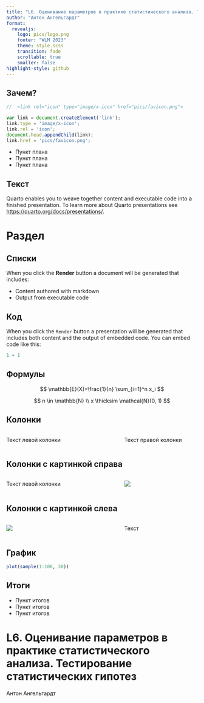```yaml
---
title: "L6. Оценивание параметров в практике статистического анализа. Тестирование статистических гипотез"
author: "Антон Ангельгардт"
format: 
  revealjs:
    logo: pics/logo.png
    footer: "WLM 2023"
    theme: style.scss
    transition: fade
    scrollable: true
    smaller: false
highlight-style: github
---
```


## Зачем?
```js
//  <link rel="icon" type="image/x-icon" href="pics/favicon.png">

var link = document.createElement('link');
link.type = 'image/x-icon';
link.rel = 'icon';
document.head.appendChild(link);
link.href = 'pics/favicon.png';
```

- Пункт плана
- Пункт плана
- Пункт плана

## Текст

Quarto enables you to weave together content and executable code into a finished presentation. To learn more about Quarto presentations see <https://quarto.org/docs/presentations/>.

# Раздел

## Списки

When you click the **Render** button a document will be generated that includes:

-   Content authored with markdown
-   Output from executable code

## Код

When you click the `Render` button a presentation will be generated that includes both content and the output of embedded code. You can embed code like this:

```r
1 + 1
```


## Формулы

$$
\mathbb{E}(X)=\frac{1}{n} \sum_{i=1}^n x_i
$$

$$
n \in \mathbb{N} \\
x \thicksim \mathcal{N}(0, 1)
$$


## Колонки

:::: {.columns}

::: {.column width="60%"}
Текст левой колонки
:::

::: {.column width="40%"}
Текст правой колонки
:::

::::


## Колонки с картинкой справа

:::: {.columns}

::: {.column width="60%"}
Текст левой колонки
:::

::: {.column width="40%"}
![](pics/test-pic.png)
:::

::::


## Колонки с картинкой слева

:::: {.columns}

::: {.column width="60%"}
![](pics/test-pic.png)
:::

::: {.column width="40%"}
Текст
:::

::::


## График

```r
plot(sample(1:100, 30))
```

## Итоги

- Пункт итогов
- Пункт итогов
- Пункт итогов


# L6. Оценивание параметров в практике статистического анализа. Тестирование статистических гипотез {#end}

:::: {.quarto-title-authors}
::: {.quarto-title-author}
Антон Ангельгардт
:::
::::